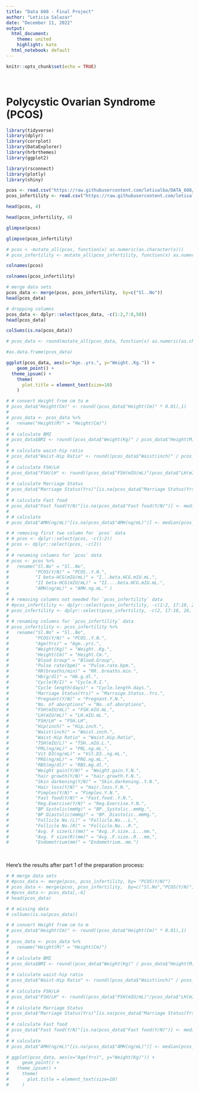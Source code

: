 ```yaml
---
title: "Data 608 - Final Project"
author: "Leticia Salazar"
date: "December 11, 2022"
output:
  html_document:
    theme: united
    highlight: kate
  html_notebook: default
---
```


```r
knitr::opts_chunk$set(echo = TRUE)
```

$~$

# Polycystic Ovarian Syndrome (PCOS)

```r
library(tidyverse)
library(dplyr)
library(corrplot)
library(DataExplorer)
library(hrbrthemes)
library(ggplot2)

library(rsconnect)
library(plotly)
library(shiny)
```

```r
pcos <- read.csv("https://raw.githubusercontent.com/letisalba/DATA_608/master/Final%20Project/csv/PCOS_infertility.csv")
pcos_infertility <- read.csv("https://raw.githubusercontent.com/letisalba/DATA_608/master/Final%20Project/csv/PCOSData_without_infertility.csv")
```

```r
head(pcos, 4)
```

```r
head(pcos_infertility, 4)
```

```r
glimpse(pcos)
```

```r
glimpse(pcos_infertility)
```

```r
# pcos < -mutate_all(pcos, function(x) as.numeric(as.character(x)))
# pcos_infertility <- mutate_all(pcos_infertility, function(x) as.numeric(as.character(x)))
```

```r
colnames(pcos)
```

```r
colnames(pcos_infertility)
```

```r
# merge data sets
pcos_data <- merge(pcos, pcos_infertility,  by=c("Sl..No"))
head(pcos_data)
```


```r
# dropping columns
pcos_data <- dplyr::select(pcos_data, -c(1:2,7:8,50))
head(pcos_data)
```


```r
colSums(is.na(pcos_data))
```


```r
# pcos_data <- round(mutate_all(pcos_data, function(x) as.numeric(as.character(x))),2)

#as.data.frame(pcos_data)
```

```r
ggplot(pcos_data, aes(x="Age..yrs.", y="Weight..Kg.")) +
    geom_point() +
  theme_ipsum() +
    theme(
      plot.title = element_text(size=10)
    )
```


```r
# # convert Height from cm to m
# pcos_data$"Height(Cm)" <- round((pcos_data$"Height(Cm)" * 0.01),1)
# 
# pcos_data <- pcos_data %>% 
#   rename("Height(M)" = "Height(Cm)")
# 
# # calculate BMI
# pcos_data$BMI <- round((pcos_data$"Weight(Kg)" / pcos_data$"Height(M)"^2), 1)
# 
# # calculate waist-hip ratio
# pcos_data$"Waist-Hip Ratio" <- round((pcos_data$"Waist(inch)" / pcos_data$"Hip(inch)"),2)
# 
# # calculate FSH/LH
# pcos_data$"FSH/LH" <- round((pcos_data$"FSH(mIU/mL)"/pcos_data$"LH(mIU/mL)"),2)
# 
# # calculate Marriage Status
# pcos_data$"Marriage Status(Yrs)"[is.na(pcos_data$"Marriage Status(Yrs)")] <- median(pcos_data$"Marriage Status(Yrs)", na.rm = T)
# 
# # calculate Fast food
# pcos_data$"Fast food(Y/N)"[is.na(pcos_data$"Fast food(Y/N)")] <- median(pcos_data$"Fast food(Y/N)", na.rm = T)
# 
# # calculate 
# pcos_data$"AMH(ng/mL)"[is.na(pcos_data$"AMH(ng/mL)")] <- median(pcos_data$"AMH(ng/mL)", na.rm = T)
```






```r
# # removing first two column for `pcos` data
# # pcos <- dplyr::select(pcos, -c(1:2)) 
# pcos <- dplyr::select(pcos, -c(2))
# 
# # renaming columns for `pcos` data
# pcos <- pcos %>% 
#   rename("Sl.No" = "Sl..No",
#          "PCOS(Y/N)" = "PCOS..Y.N.",
#          "I beta-HCG(mIU/mL)" = "I...beta.HCG.mIU.mL.",
#          "II beta-HCG(mIU/mL)" = "II....beta.HCG.mIU.mL.",
#          "AMH(ng/mL)" = "AMH.ng.mL." )
# 
# # removing columns not needed for `pcos_infertility` data
# #pcos_infertility <- dplyr::select(pcos_infertility, -c(1:2, 17:18, 26, 45))
# pcos_infertility <- dplyr::select(pcos_infertility, -c(2, 17:18, 26, 45))
# 
# # renaming columns for `pcos_infertility` data
# pcos_infertility <- pcos_infertility %>% 
#   rename("Sl.No" = "Sl..No",
#          "PCOS(Y/N)" = "PCOS..Y.N.",
#          "Age(Yrs)" = "Age..yrs.",
#          "Weight(Kg)" = "Weight..Kg.",
#          "Height(Cm)" = "Height.Cm.",
#          "Blood Group" = "Blood.Group", 
#          "Pulse rate(bpm)" = "Pulse.rate.bpm.",
#          "RR(breaths/min)" = "RR..breaths.min.",
#          "Hb(g/dl)" = "Hb.g.dl.",
#          "Cycle(R/I)" = "Cycle.R.I.",
#          "Cycle length(days)" = "Cycle.length.days.",
#          "Marriage Status(Yrs)" = "Marraige.Status..Yrs.",
#          "Pregnant(Y/N)" = "Pregnant.Y.N.",
#          "No. of aborptions" = "No..of.aborptions",
#          "FSH(mIU/mL)" = "FSH.mIU.mL.",
#          "LH(mIU/mL)" = "LH.mIU.mL.",
#          "FSH/LH" = "FSH.LH",
#          "Hip(inch)" = "Hip.inch.",
#          "Waist(inch)" = "Waist.inch.",
#          "Waist-Hip Ratio" = "Waist.Hip.Ratio",
#          "TSH(mIU/L)" = "TSH..mIU.L.",
#          "PRL(ng/mL)" = "PRL.ng.mL.",
#          "Vit D3(ng/mL)" = "Vit.D3..ng.mL.",
#          "PRG(ng/mL)" = "PRG.ng.mL.",
#          "RBS(mg/dl)" = "RBS.mg.dl.",
#          "Weight gain(Y/N)" = "Weight.gain.Y.N.",
#          "hair growth(Y/N)" = "hair.growth.Y.N.",
#          "Skin darkening(Y/N)" = "Skin.darkening..Y.N.",
#          "Hair loss(Y/N)" = "Hair.loss.Y.N.",
#          "Pimples(Y/N)" = "Pimples.Y.N.",
#          "Fast food(Y/N)" = "Fast.food..Y.N.",
#          "Reg.Exercise(Y/N)" = "Reg.Exercise.Y.N.",
#          "BP Systolic(mmHg)" = "BP._Systolic..mmHg.",
#          "BP Diastolic(mmHg)" = "BP._Diastolic..mmHg.",
#          "Follicle No.(L)" = "Follicle.No...L.",
#          "Follicle No.(R)" = "Follicle.No...R.",
#          "Avg. F size(L)(mm)" = "Avg..F.size..L...mm.",
#          "Avg. F size(R)(mm)" = "Avg..F.size..R...mm.",
#          "Endometrium(mm)" = "Endometrium..mm.")
```
$~$

Here's the results after part 1 of the preparation process:
```r
# # merge data sets
# #pcos_data <- merge(pcos, pcos_infertility, by= "PCOS(Y/N)")
# pcos_data <- merge(pcos, pcos_infertility,  by=c("Sl.No","PCOS(Y/N)"))
# #pcos_data <- pcos_data[,-6]
# head(pcos_data)
```

```r
# # missing data
# colSums(is.na(pcos_data))
```

```r
# # convert Height from cm to m
# pcos_data$"Height(Cm)" <- round((pcos_data$"Height(Cm)" * 0.01),1)
# 
# pcos_data <- pcos_data %>% 
#   rename("Height(M)" = "Height(Cm)")
# 
# # calculate BMI
# pcos_data$BMI <- round((pcos_data$"Weight(Kg)" / pcos_data$"Height(M)"^2), 1)
# 
# # calculate waist-hip ratio
# pcos_data$"Waist-Hip Ratio" <- round((pcos_data$"Waist(inch)" / pcos_data$"Hip(inch)"),2)
# 
# # calculate FSH/LH
# pcos_data$"FSH/LH" <- round((pcos_data$"FSH(mIU/mL)"/pcos_data$"LH(mIU/mL)"),2)
# 
# # calculate Marriage Status
# pcos_data$"Marriage Status(Yrs)"[is.na(pcos_data$"Marriage Status(Yrs)")] <- median(pcos_data$"Marriage Status(Yrs)", na.rm = T)
# 
# # calculate Fast food
# pcos_data$"Fast food(Y/N)"[is.na(pcos_data$"Fast food(Y/N)")] <- median(pcos_data$"Fast food(Y/N)", na.rm = T)
# 
# # calculate 
# pcos_data$"AMH(ng/mL)"[is.na(pcos_data$"AMH(ng/mL)")] <- median(pcos_data$"AMH(ng/mL)", na.rm = T)
```

```r
# ggplot(pcos_data, aes(x="Age(Yrs)", y="Weight(Kg)")) +
#     geom_point() +
#   theme_ipsum() +
#     theme(
#       plot.title = element_text(size=10)
#     )
```



